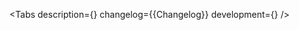 

<Meta of={Stories} />

<ComponentHeader
    name='Text'
    children='Используется для отображения и форматирования текстового контента. Компонент поддерживает все доступные дизайнерам стили текста, но не поддерживает адаптивность.'
/>

<Tabs
    description={<Description />}
    changelog={<Markdown>{Changelog}</Markdown>}
    development={<Development />}
/>
